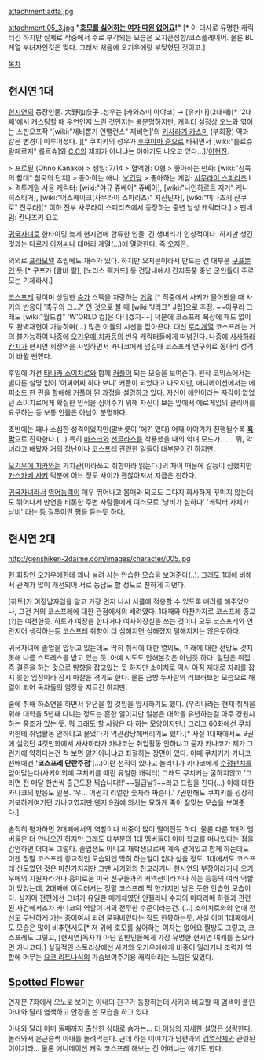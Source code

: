 attachment:adfa.jpg

attachment:05_3.jpg
'''"[[호모를 싫어하는 여자 따윈 없어요]]!"'''  [* 이 대사로 유명한 캐릭터긴 하지만 실제로 작중에서 주로 부각되는 모습은 오지콘성향/코스플레이어. 물론 BL계열 부녀자인것은 맞다. 그래서 처음에 오기우에랑 부딪혔던 것이고.]

[[목차]]

== 현시연 1대 ==
[[현시연]]의 등장인물. 大野加奈子 .성우는 [카와스미 아야코] → [유카나](2대째)[* '2대째'에서 캐스팅할 때 우연인지 노린 것인지는 불분명하지만, 캐릭터 설정상 오노와 엮이는 스핀오프작 '[wiki:"제비뽑기 언밸런스" 제비언]'의 [[키사라기 카스미]] (부회장) 역과 같은 변경이 이루어졌다. ][* 쿠치키의 성우가 [[후쿠야마 준]]으로 바뀌면서 [wiki:"를르슈 람페르지" 를르슈]와 [[C.C]]의 재회가 아니냐는 이야기도 나오고 있다...]/[[이현진]].

> 프로필 (Ohno Kanako)
> 생일: 7/14
> 혈액형: O형
> 좋아하는 만화: [wiki:"침묵의 함대" 침묵의 단지]
> 좋아하는 애니: [[∀건담]]
> 좋아하는 게임: [[사무라이 스피리츠]] I
> 격투게임 사용 캐릭터: [wiki:"야규 쥬베이" 쥬베이], [wiki:"나인하르트 지거" 케니 히스티거], [wiki:"어스퀘이크(사무라이 스피리츠)" 지진닌자], [wiki:"미나즈키 잔쿠로" 잔쿠라][* 이하 전부 사무라이 스피리츠에서 등장하는 중년 남성 캐릭터다.]
> 팬네임: 칸나즈키 요고

[[귀국자녀]]로 한타이밍 늦게 현시연에 합류한 인물. 긴 생머리가 인상적이다. 하지만 생긴것과는 다르게 [[아저씨]]나 대머리 계열(...)에 열광한다. 즉 [[오지콘]]. 

의외로 [[프라모델]] 조립에도 재주가 있다. 하지만 오지콘이라서 만드는 건 대부분  [[구프]]뿐인 듯.[* 구프가 [람바 랄], [노리스 팩커드] 등 건담내에서 간지폭풍 중년 군인들이 주로 모는 기체라서.] 

[[코스프레]] 광이며 상당한 [[슴가]] 스팩을 자랑하는 [[거유]].[* 작중에서 사키가 물어봤을 때 사키의 반응이 '축구의 그...?' 인 것으로 볼 때 [wiki:"J리그" J컵]으로 추정. ~~아무리 그래도 [wiki:"월드컵" 'W'ORLD 컵]은 아니겠지~~] 덕분에 코스프레 복장에 패드 없이도 완벽재현이 가능하며(...) 많은 이들의 시선을 잡아끈다. 대신 [[로리]]계열 코스프레는 거의 불가능하여 나중에 [[오기우에 치카]]등의 빈유 캐릭터들에게 떠넘긴다. 나중에 [[사사하라 칸지]]가 현시연 회장역을 사임하면서 카나코에게 넘길때 코스프레 연구회로 동아리 성격이 바뀔 뻔했다.

후일에 가선 [[타나카 소이치로]]와 함께 [[커플]]이 되는 모습을 보여준다. 원작 코믹스에서는 별다른 설명 없이 '어찌어찌 하다 보니' 커플이 되었다고 나오지만, 애니메이션에서는 에피소드 한 편을 할애해 커플이 된 과정을 설명하고 있다. 자신이 애인이라는 자각이 없었던 소이치로에게 확실한 인식을 심어주기 위해 자신이 보는 앞에서 에로게임의 클리어를 요구하는 등 보통 인물은 아님이 분명하다.

초반에는 꽤나 소심한 성격이었지만(말버릇이 '에?' 였다) 어째 이야기가 진행될수록 '''[[흑막]]'''으로 진화한다.(...) 특히 [[마스크]]와 [[선글라스]]를 착용했을 때의 악녀 모드가……. 뭐, 악녀라고 해봤자 거의 장난이나 코스프레 관련한 일들이 대부분이긴 하지만.

[[오기우에 치카]]와는 가치관(이라쓰고 취향이라 읽는다.)의 차이 때문에 갈등이 심했지만 [[카스카베 사키]] 덕분에 어느 정도 사이가 괜찮아져서 지금은 친하다. 

[[귀국자녀]]라서 [[영어]]능력이 매우 뛰어나고 몸매와 외모도 그다지 화사하게 꾸미지 않는데도 뛰어나서 만연을 비롯한 주변 사람들에게 여러모로 '낭비가 심하다' '케릭터 자체가 낭비' 라는 등 질투어린 평을 듣는듯 하다.
== 현시연 2대 ==
http://genshiken-2daime.com/images/character/005.jpg

현 회장인 오기우에한테 꽤나 눌려 사는 안습한 모습을 보여준다(..). 그래도 1대에 비해서 관계가 많이 개선되어 서로 농담도 할 정도로 친하게 지낸다.

[하토]가 여장남자임을 알고 가장 먼저 나서 서클에 적응할 수 있도록 배려를 해주었으나, 그건 거의 코스프레에 대한 관점에서의 배려였다. 1대째와 마찬가지로 코스프레 종교(?)는 여전한듯. 하토가 여장을 한다거나 여자화장실을 쓰는 것이나 모두 코스프레와 연관지어 생각하는등 코스프레 취향이 더 심해지면 심해졌지 덜해지지는 않은듯하다.

귀국자녀에 졸업을 앞두고 있는데도 딱히 취직에 대한 열의도, 미래에 대한 전망도 갖지 못해 나름 스트레스를 받고 있는 듯. 아예 시도도 안해본것은 아닌듯 하다. 일단은 취집.. 즉 결혼을 하는 것으로 방향을 잡고있는 듯 하지만 소이치로 역시 아직 제대로 자리를 잡지 못한 입장이라 잠시 마찰을 겪기도 한다. 물론 금방 두사람의 러브러브한 모습으로 해결이 되어 독자들의 염장을 지르긴 하지만.

술에 취해 하소연을 하면서 유년을 할 것임을 암시하기도 했다. (우리나라는 현재 취직을 위해 대학을 5년째 다니는 정도는 흔한 일이지만 일본은 대학을 유년하는걸 아주 경원시하는 풍조가 있는 듯. 뭐 그래도 할 사람은 다 하는 모양이지만.) 그리고 60화에선 쿠치키한테 취업활동 안하냐고 물었다가 역관광당해버리기도 했다.[* 사실 1대째에서도 9권에 실렸던 4컷만화에서 사사하라가 카나코는 취업활동 안하냐고 묻자 카나코가 제가 그런거에 약하다는건 척 보면 알거아니냐고 좌절하는 장면이 있다. 이때 쿠치키가 카나코선배에겐 ''''코스프레 단란주점''''(...)이란 천직이 있다고 놀리다가 카나코에게 [[수정펀치]]를 얻어맞는다(사키이외에 쿠치키를 때린 유일한 캐릭터) 그래도 쿠치키는 굴하지않고 '그러면 전 매달 한번씩 출근도장 찍습니다!!'~~월급날?~~라고 드립을 친다(...) 이에 대한 카나코의 반응도 일품. '우... 어쩐지 리얼한 숫자라 짜증나.' 7권만해도 쿠치키를 굉장히 거북하게여기던 카나코였지만 왠지 9권에 와서는 묘하게 죽이 잘맞는 모습을 보여준다.]

솔직히 평가하면 2대째에서의 역할이나 비중이 많이 떨어진듯 하다. 물론 다른 1대의 멤버들은 더 안나오긴 하지만 그래도 대부분의 1대 멤버들이 이미 학교를 떠나있다는 점을 감안하면 더더욱 그렇다. 졸업생도 아니고 재학생으로써 계속 곁에있고 함께 하는데도 이젠 정말 코스프레 종교적인 모습외엔 딱히 하는일이 없다 싶을 정도. 1대에서도 코스프레 신도였던 것은 마찬가지지만 그땐 사키와의 친교라거나 현시연의 부장이라거나 오기우에의 지원자라거나 흥미로운 미국 친구들과의 커넥션이라거나 하는 등등의 여러 역할이 있었는데, 2대째에 이르러서는 정말 코스프레 딱 한가지만 남은 듯한 안습한 모습이다. 심지어 전편에선 그녀가 유일한 매개체였던 안젤라나 수지의 마다라메 하렘과 관련된 사건에서조차 카나코의 역할이 거의 전무한 수준이라는건..(...) 소이치로와의 연애 전선도 무난하게 가는 중이여서 되려 묻혀버렸다는 점도 한몫하는듯. 사실 이미 1대째에서도 모습은 많이 비추면서도[* 저 위에 호모를 싫어하는 여자는 없어요 짤방도 그렇고, 코스프레도 그렇고, [현시연]독자가 아닌 일반인들에게 가장 유명한 현시연 여캐를 꼽으라면 카나코다.] 실질적인 스토리상에선 사키와 오기우에에게 비중이 밀리거나 조력자 역할에 머무는 [[요코 리트나]]식의 가슴보여주기용 캐릭터라는 느낌은 있었다.

== [[Spotted Flower]] ==

연재분 7화에서 오노로 보이는 아내의 친구가 등장하는데 사키와 비교할 때 염색이 풀린 아내와 달리 염색하고 안경을 쓴 모습을 하고 있다.

아내와 달리 이미 둘째까지 출산한 상태로 슴가는... [[더 이상의 자세한 설명은 생략한다]]. 놀러와서 은근슬쩍 아내를 놀려먹는다. 근데 하는 이야기가 남편과의 [[검열삭제]]와 관련된 이야기라... 물론 애니메이션 캐릭 코스프레 해보는 건 어떠냐는 얘기도 한다.     
